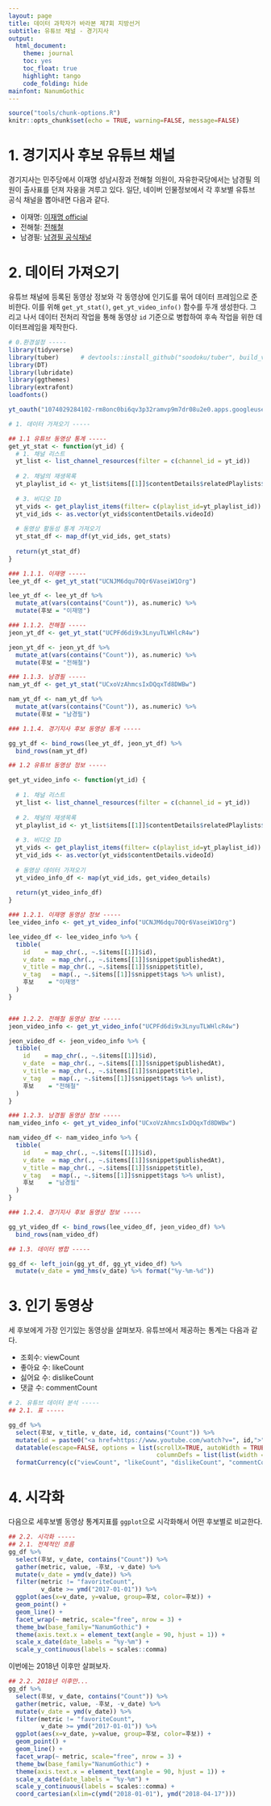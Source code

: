 ```yaml
---
layout: page
title: 데이터 과학자가 바라본 제7회 지방선거
subtitle: 유튜브 채널 - 경기지사
output:
  html_document: 
    theme: journal
    toc: yes
    toc_float: true
    highlight: tango
    code_folding: hide
mainfont: NanumGothic
---
```


```r
source("tools/chunk-options.R")
knitr::opts_chunk$set(echo = TRUE, warning=FALSE, message=FALSE)
```


# 1. 경기지사 후보 유튜브 채널 {#google-youtube-gg}

경기지사는 민주당에서 이재명 성남시장과 전해철 의원이, 자유한국당에서는 남경필 의원이 출사표를 던져 자웅을 겨루고 있다.
일단, 네이버 인물정보에서 각 후보별 유튜브 공식 채널을 뽑아내면 다음과 같다.

- 이재명: [이재명 official](https://www.youtube.com/channel/UCNJM6dqu70Qr6VaseiW1Org)
- 전해철: [전해철](https://www.youtube.com/channel/UCPFd6di9x3LnyuTLWHlcR4w)
- 남경필: [남경필 공식채널](https://www.youtube.com/channel/UCxoVzAhmcsIxDQqxTd8DWBw)


# 2. 데이터 가져오기 {#google-youtube-data}

유튜브 채널에 등록된 동영상 정보와 각 동영상에 인기도를 묶어 데이터 프레임으로 준비한다.
이를 위해 `get_yt_stat()`, `get_yt_video_info()` 함수를 두개 생성한다.
그리고 나서 데이터 전처리 작업을 통해 동영상 `id` 기준으로 병합하여 후속 작업을 위한 데이터프레임을 제작한다.

``` r
# 0.환경설정 -----
library(tidyverse)
library(tuber)      # devtools::install_github("soodoku/tuber", build_vignettes = TRUE)
library(DT)
library(lubridate)
library(ggthemes)
library(extrafont)
loadfonts()

yt_oauth("1074029284102-rm8onc0bi6qv3p32ramvp9m7dr08u2e0.apps.googleusercontent.com", "phcG7JUQX6b_yvKD6d4dL9S-")

# 1. 데이터 가져오기 -----

## 1.1 유튜브 동영상 통계 -----
get_yt_stat <- function(yt_id) {
  # 1. 채널 리스트
  yt_list <- list_channel_resources(filter = c(channel_id = yt_id))
  
  # 2. 채널의 재생목록
  yt_playlist_id <- yt_list$items[[1]]$contentDetails$relatedPlaylists$uploads
  
  # 3. 비디오 ID
  yt_vids <- get_playlist_items(filter= c(playlist_id=yt_playlist_id)) 
  yt_vid_ids <- as.vector(yt_vids$contentDetails.videoId)
  
  # 동영상 활동성 통계 가져오기
  yt_stat_df <- map_df(yt_vid_ids, get_stats)
  
  return(yt_stat_df)
}

### 1.1.1. 이재명 -----
lee_yt_df <- get_yt_stat("UCNJM6dqu70Qr6VaseiW1Org")

lee_yt_df <- lee_yt_df %>% 
  mutate_at(vars(contains("Count")), as.numeric) %>% 
  mutate(후보 = "이재명")

### 1.1.2. 전해철 -----
jeon_yt_df <- get_yt_stat("UCPFd6di9x3LnyuTLWHlcR4w")

jeon_yt_df <- jeon_yt_df %>% 
  mutate_at(vars(contains("Count")), as.numeric) %>% 
  mutate(후보 = "전해철")

### 1.1.3. 남경필 -----
nam_yt_df <- get_yt_stat("UCxoVzAhmcsIxDQqxTd8DWBw")

nam_yt_df <- nam_yt_df %>% 
  mutate_at(vars(contains("Count")), as.numeric) %>% 
  mutate(후보 = "남경필")

### 1.1.4. 경기지사 후보 동영상 통계 -----

gg_yt_df <- bind_rows(lee_yt_df, jeon_yt_df) %>% 
  bind_rows(nam_yt_df)

## 1.2 유튜브 동영상 정보 -----

get_yt_video_info <- function(yt_id) {
  
  # 1. 채널 리스트
  yt_list <- list_channel_resources(filter = c(channel_id = yt_id))
  
  # 2. 채널의 재생목록
  yt_playlist_id <- yt_list$items[[1]]$contentDetails$relatedPlaylists$uploads
  
  # 3. 비디오 ID
  yt_vids <- get_playlist_items(filter= c(playlist_id=yt_playlist_id)) 
  yt_vid_ids <- as.vector(yt_vids$contentDetails.videoId)
  
  # 동영상 데이터 가져오기
  yt_video_info_df <- map(yt_vid_ids, get_video_details)
  
  return(yt_video_info_df)
}

### 1.2.1. 이재명 동영상 정보 -----
lee_video_info <- get_yt_video_info("UCNJM6dqu70Qr6VaseiW1Org")

lee_video_df <- lee_video_info %>% {
  tibble(
    id    = map_chr(., ~.$items[[1]]$id),
    v_date  = map_chr(., ~.$items[[1]]$snippet$publishedAt),
    v_title = map_chr(., ~.$items[[1]]$snippet$title),
    v_tag   = map(., ~.$items[[1]]$snippet$tags %>% unlist),
    후보    = "이재명"
  )
}


### 1.2.2. 전해철 동영상 정보 -----
jeon_video_info <- get_yt_video_info("UCPFd6di9x3LnyuTLWHlcR4w")

jeon_video_df <- jeon_video_info %>% {
  tibble(
    id    = map_chr(., ~.$items[[1]]$id),
    v_date  = map_chr(., ~.$items[[1]]$snippet$publishedAt),
    v_title = map_chr(., ~.$items[[1]]$snippet$title),
    v_tag   = map(., ~.$items[[1]]$snippet$tags %>% unlist),
    후보    = "전해철"
  )
}

### 1.2.3. 남경필 동영상 정보 -----
nam_video_info <- get_yt_video_info("UCxoVzAhmcsIxDQqxTd8DWBw")

nam_video_df <- nam_video_info %>% {
  tibble(
    id    = map_chr(., ~.$items[[1]]$id),
    v_date  = map_chr(., ~.$items[[1]]$snippet$publishedAt),
    v_title = map_chr(., ~.$items[[1]]$snippet$title),
    v_tag   = map(., ~.$items[[1]]$snippet$tags %>% unlist),
    후보    = "남경필"
  )
}

### 1.2.4. 경기지사 후보 동영상 정보 -----

gg_yt_video_df <- bind_rows(lee_video_df, jeon_video_df) %>% 
  bind_rows(nam_video_df)

## 1.3. 데이터 병합 -----

gg_df <- left_join(gg_yt_df, gg_yt_video_df) %>% 
  mutate(v_date = ymd_hms(v_date) %>% format("%y-%m-%d"))
```

# 3. 인기 동영상 {#google-youtube-table}

세 후보에게 가장 인기있는 동영상을 살펴보자. 유튜브에서 제공하는 통계는 다음과 같다.

- 조회수: viewCount
- 좋아요 수: likeCount
- 싫어요 수: dislikeCount
- 댓글 수: commentCount

``` r
# 2. 유튜브 데이터 분석 -----
## 2.1. 표 -----

gg_df %>% 
  select(후보, v_title, v_date, id, contains("Count")) %>% 
  mutate(id = paste0("<a href=https://www.youtube.com/watch?v=", id,">", id,"</a>")) %>% 
  datatable(escape=FALSE, options = list(scrollX=TRUE, autoWidth = TRUE,
                                         columnDefs = list(list(width = '300px', targets = c(2))))) %>% 
  formatCurrency(c("viewCount", "likeCount", "dislikeCount", "commentCount"), currency = "", digits = 0) 
```

# 4. 시각화 {#google-youtube-viz}

다음으로 세후보별 동영상 통계지표를 `ggplot`으로 시각화해서 어떤 후보별로 비교한다.

``` r
## 2.2. 시각화 -----
## 2.1. 전체적인 흐름
gg_df %>% 
  select(후보, v_date, contains("Count")) %>% 
  gather(metric, value, -후보, -v_date) %>% 
  mutate(v_date = ymd(v_date)) %>% 
  filter(metric != "favoriteCount",
         v_date >= ymd("2017-01-01")) %>% 
  ggplot(aes(x=v_date, y=value, group=후보, color=후보)) +
  geom_point() +
  geom_line() +
  facet_wrap(~ metric, scale="free", nrow = 3) +
  theme_bw(base_family="NanumGothic") +
  theme(axis.text.x = element_text(angle = 90, hjust = 1)) +
  scale_x_date(date_labels = "%y-%m") +
  scale_y_continuous(labels = scales::comma)

```

이번에는 2018년 이후만 살펴보자.

``` r
## 2.2. 2018년 이후만...
gg_df %>% 
  select(후보, v_date, contains("Count")) %>% 
  gather(metric, value, -후보, -v_date) %>% 
  mutate(v_date = ymd(v_date)) %>% 
  filter(metric != "favoriteCount",
         v_date >= ymd("2017-01-01")) %>% 
  ggplot(aes(x=v_date, y=value, group=후보, color=후보)) +
  geom_point() +
  geom_line() +
  facet_wrap(~ metric, scale="free", nrow = 3) +
  theme_bw(base_family="NanumGothic") +
  theme(axis.text.x = element_text(angle = 90, hjust = 1)) +
  scale_x_date(date_labels = "%y-%m") +
  scale_y_continuous(labels = scales::comma) +
  coord_cartesian(xlim=c(ymd("2018-01-01"), ymd("2018-04-17")))
```